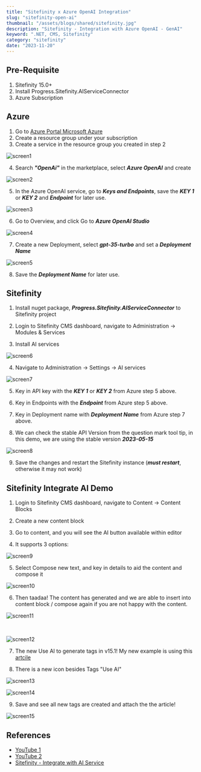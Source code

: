 ```yaml
---
title: "Sitefinity x Azure OpenAI Integration"
slug: "sitefinity-open-ai"
thumbnail: "/assets/blogs/shared/sitefinity.jpg"
description: "Sitefinity - Integration with Azure OpenAI - GenAI"
keyword: ".NET, CMS, Sitefinity"
category: "sitefinity"
date: "2023-11-20"
---
```


## Pre-Requisite

1. Sitefinity 15.0+
2. Install Progress.Sitefinity.AIServiceConnector
3. Azure Subscription


## Azure

1. Go to [Azure Portal Microsoft Azure](https://portal.azure.com/)
2. Create a resource group under your subscription
3. Create a service in the resource group you created in step 2

![screen1](/assets/blogs/sitefinity-open-ai/screen1.png)

4. Search ___"OpenAi"___ in the marketplace, select ___Azure OpenAI___ and create

![screen2](/assets/blogs/sitefinity-open-ai/screen2.png)

5. In the Azure OpenAI service, go to ___Keys and Endpoints___, save the ___KEY 1___ or ___KEY 2___ and ___Endpoint___ for later use.

![screen3](/assets/blogs/sitefinity-open-ai/screen3.png)

6. Go to Overview, and click Go to ___Azure OpenAI Studio___

![screen4](/assets/blogs/sitefinity-open-ai/screen4.png)

7. Create a new Deployment, select ___gpt-35-turbo___ and set a ___Deployment Name___

![screen5](/assets/blogs/sitefinity-open-ai/screen5.png)

8. Save the ___Deployment Name___ for later use.

## Sitefinity

1. Install nuget package, ___Progress.Sitefinity.AIServiceConnector___ to Sitefinity project

2. Login to Sitefinity CMS dashboard, navigate to Administration → Modules & Services 

3. Install AI services

![screen6](/assets/blogs/sitefinity-open-ai/screen6.png)

4. Navigate to Administration → Settings → AI services

![screen7](/assets/blogs/sitefinity-open-ai/screen7.png)

5. Key in API key with the ___KEY 1___ or ___KEY 2___ from Azure step 5 above.

6. Key in Endpoints with the ___Endpoint___ from Azure step 5 above.

7. Key in Deployment name with ___Deployment Name___ from Azure step 7 above.

8. We can check the stable API Version from the question mark tool tip, in this demo, we are using the stable version ___2023-05-15___

![screen8](/assets/blogs/sitefinity-open-ai/screen8.png)

9. Save the changes and restart the Sitefinity instance (___must restart___, otherwise it may not work)

## Sitefinity Integrate AI Demo

1. Login to Sitefinity CMS dashboard, navigate to Content → Content Blocks

2. Create a new content block

3. Go to content, and you will see the AI button available within editor

4. It supports 3 options: 

![screen9](/assets/blogs/sitefinity-open-ai/screen9.png)

5. Select Compose new text, and key in details to aid the content and compose it

![screen10](/assets/blogs/sitefinity-open-ai/screen10.png)

6. Then taadaa! The content has generated and we are able to insert into content block / compose again if you are not happy with the content.

![screen11](/assets/blogs/sitefinity-open-ai/screen11.png)

<br />

![screen12](/assets/blogs/sitefinity-open-ai/screen12.png)

7. The new Use AI to generate tags in v15.1! My new example is using this [artcile](https://www.straitstimes.com/sport/sport-singapore-launches-fairer-more-transparent-facility-booking-platform-myactivesg)

8. There is a new icon besides Tags "Use AI"

![screen13](/assets/blogs/sitefinity-open-ai/screen13.png)

![screen14](/assets/blogs/sitefinity-open-ai/screen14.png)

9. Save and see all new tags are created and attach the the article!

![screen15](/assets/blogs/sitefinity-open-ai/screen15.png)


## References

- [YouTube 1](https://www.youtube.com/watch?v=-yYh8UCH2c4&ab_channel=LinoTV)
- [YouTube 2](https://www.youtube.com/watch?v=-WxVUiSFLzI&ab_channel=LinoTV)
- [Sitefinity - Integrate with AI Service](https://www.progress.com/documentation/sitefinity-cms/integrate-ai-services)

